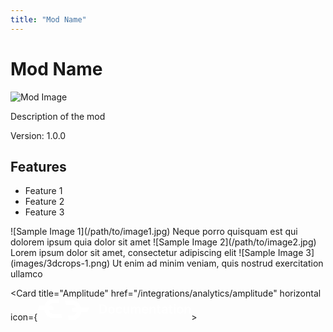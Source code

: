 ---
title: "Mod Name"
---

# Mod Name

<div style={{display: 'flex', justifyContent: 'space-between'}}>
  <div>
    <img src="/logo/docusaurus.png" alt="Mod Image" />
  </div>
  <div>
    <p>Description of the mod</p>
    <p>Version: 1.0.0</p>
  </div>
</div>

## Features

- Feature 1
- Feature 2
- Feature 3

<CardGroup>
  <Card title="First Card" icon="image">
    ![Sample Image 1](/path/to/image1.jpg)
    Neque porro quisquam est qui dolorem ipsum quia dolor sit amet
  </Card>
  <Card title="Second Card" icon="photo">
    ![Sample Image 2](/path/to/image2.jpg)
    Lorem ipsum dolor sit amet, consectetur adipiscing elit
  </Card>
  <Card title="Third Card" icon="picture">
    ![Sample Image 3](images/3dcrops-1.png)
    Ut enim ad minim veniam, quis nostrud exercitation ullamco
  </Card>
</CardGroup>

  <Card
    title="Amplitude"
    href="/integrations/analytics/amplitude"
    horizontal
    icon={<svg xmlns='http://www.w3.org/2000/svg' width='246' height='35' fill='none' viewBox='0 0 246 35'>
  <path fill='#fff' d='m44.436 3.507.94 6.819 10.817.02v.019c1.256.077 2.474.526 3.541 1.304 1.068.778 1.95 1.86 2.562 3.144h-4.222c-.749 0-1.466.359-1.995.998-.53.64-.827 1.507-.827 2.411 0 .904.297 1.772.827 2.41.529.64 1.246 1 1.995 1H62.9c-.453 1.695-1.338 3.187-2.538 4.276-1.199 1.09-2.654 1.724-4.17 1.817v.02l-7.29-.02.941 6.819 6.349.02c6.99 0 12.792-5.594 13.911-12.933l10.072-.019 2.821-6.819-13.228.02C68.094 8.299 62.65 3.527 56.193 3.527l-11.757-.02ZM25.156.45c-6.458 0-11.902 4.773-13.577 11.287H3.29L.467 18.555h10.777c1.12 7.34 6.922 12.932 13.912 12.932h14.108l-.941-6.818H25.156v-.02c-1.516-.093-2.972-.727-4.171-1.817-1.2-1.09-2.084-2.582-2.537-4.277h4.827c.748 0 1.466-.359 1.995-.998.53-.64.826-1.507.826-2.411 0-.904-.297-1.772-.826-2.41-.53-.64-1.247-1-1.995-1h-4.223c.613-1.284 1.495-2.366 2.562-3.143 1.067-.778 2.286-1.227 3.542-1.304v-.02h9.875L34.091.45h-8.935ZM104.364 24h-4.93V9.455h5.029c1.444 0 2.685.29 3.722.873a5.844 5.844 0 0 1 2.4 2.493c.559 1.084.838 2.382.838 3.892 0 1.515-.281 2.817-.845 3.906a5.843 5.843 0 0 1-2.422 2.507c-1.051.583-2.315.874-3.792.874Zm-2.294-2.28h2.166c1.013 0 1.858-.184 2.535-.554.677-.374 1.186-.93 1.527-1.669.341-.743.512-1.671.512-2.784 0-1.113-.171-2.036-.512-2.77-.341-.739-.845-1.29-1.513-1.655-.662-.369-1.486-.554-2.471-.554h-2.244v9.986Zm16.502 2.493c-1.066 0-1.989-.234-2.77-.703a4.776 4.776 0 0 1-1.818-1.967c-.426-.843-.64-1.828-.64-2.955s.214-2.114.64-2.962a4.767 4.767 0 0 1 1.818-1.974c.781-.469 1.704-.703 2.77-.703 1.065 0 1.988.234 2.77.703a4.719 4.719 0 0 1 1.811 1.974c.431.848.646 1.835.646 2.962 0 1.127-.215 2.112-.646 2.955a4.728 4.728 0 0 1-1.811 1.967c-.782.469-1.705.703-2.77.703Zm.014-2.06c.578 0 1.061-.158 1.449-.475.388-.322.677-.753.866-1.293.194-.54.291-1.141.291-1.804 0-.668-.097-1.271-.291-1.811-.189-.545-.478-.978-.866-1.3-.388-.322-.871-.483-1.449-.483-.592 0-1.084.161-1.477.483-.389.322-.68.755-.874 1.3a5.455 5.455 0 0 0-.284 1.811c0 .663.095 1.264.284 1.804.194.54.485.97.874 1.293.393.317.885.475 1.477.475Zm12.154 2.06c-1.089 0-2.024-.239-2.806-.717a4.798 4.798 0 0 1-1.797-1.982c-.416-.847-.625-1.823-.625-2.926 0-1.108.213-2.086.64-2.933.426-.852 1.027-1.515 1.804-1.989.781-.478 1.704-.717 2.769-.717.886 0 1.67.163 2.351.49a4.013 4.013 0 0 1 1.641 1.37c.407.588.639 1.274.696 2.06h-2.457a2.354 2.354 0 0 0-.711-1.314c-.369-.355-.864-.532-1.484-.532-.526 0-.987.142-1.385.426-.398.28-.708.682-.93 1.207-.218.526-.327 1.156-.327 1.89 0 .743.109 1.382.327 1.917.217.53.523.94.916 1.229.398.284.864.426 1.399.426.379 0 .717-.071 1.016-.213.303-.147.556-.358.76-.632.203-.275.343-.609.419-1.002h2.457c-.062.772-.289 1.456-.682 2.053a4.038 4.038 0 0 1-1.605 1.392c-.677.331-1.472.497-2.386.497Zm13.737-4.801V13.09h2.571V24h-2.493v-1.939h-.113a3.277 3.277 0 0 1-1.215 1.499c-.558.388-1.247.582-2.067.582-.714 0-1.347-.159-1.896-.476-.544-.322-.97-.788-1.278-1.399-.308-.616-.462-1.359-.462-2.23V13.09h2.571v6.548c0 .692.19 1.24.568 1.648.379.407.876.61 1.492.61.379 0 .746-.092 1.101-.276.355-.185.646-.46.873-.824.232-.37.348-.831.348-1.385ZM149.692 24V13.09h2.457v1.855h.128a2.897 2.897 0 0 1 1.13-1.463c.525-.356 1.153-.533 1.882-.533.738 0 1.361.18 1.868.54.511.355.871.84 1.079 1.456h.114a2.978 2.978 0 0 1 1.221-1.45c.578-.364 1.262-.546 2.053-.546 1.004 0 1.823.317 2.457.952.635.634.952 1.56.952 2.777V24h-2.578v-6.925c0-.677-.18-1.172-.54-1.484-.36-.317-.8-.476-1.321-.476-.62 0-1.105.194-1.456.582-.346.384-.518.884-.518 1.499V24h-2.522v-7.031c0-.564-.17-1.014-.511-1.35-.336-.336-.777-.504-1.321-.504a1.87 1.87 0 0 0-1.009.284 1.982 1.982 0 0 0-.724.789c-.18.336-.27.729-.27 1.178V24h-2.571Zm22.779.213c-1.094 0-2.038-.227-2.834-.682a4.614 4.614 0 0 1-1.825-1.946c-.426-.843-.639-1.835-.639-2.976 0-1.122.213-2.107.639-2.954.431-.852 1.032-1.515 1.804-1.989.772-.478 1.678-.717 2.72-.717.672 0 1.307.109 1.903.327a4.294 4.294 0 0 1 1.591.994c.464.45.829 1.023 1.094 1.719.265.69.398 1.515.398 2.471v.789h-8.942v-1.733h6.477a2.772 2.772 0 0 0-.319-1.314 2.33 2.33 0 0 0-.874-.917c-.369-.222-.8-.333-1.293-.333-.525 0-.987.127-1.385.383a2.652 2.652 0 0 0-.93.994 2.863 2.863 0 0 0-.334 1.343v1.513c0 .634.116 1.179.348 1.633.232.45.557.796.973 1.037.417.237.905.355 1.463.355.374 0 .713-.052 1.016-.156a2.24 2.24 0 0 0 .788-.476c.223-.208.391-.466.505-.774l2.4.27a3.738 3.738 0 0 1-.866 1.662c-.422.468-.961.833-1.62 1.093-.658.256-1.411.384-2.258.384Zm9.597-6.605V24h-2.571V13.09h2.457v1.855h.128a3.12 3.12 0 0 1 1.2-1.456c.554-.36 1.238-.54 2.053-.54.753 0 1.408.16 1.967.483a3.25 3.25 0 0 1 1.307 1.399c.312.61.466 1.352.462 2.223V24H186.5v-6.548c0-.73-.19-1.3-.569-1.712-.374-.412-.892-.618-1.555-.618-.45 0-.85.1-1.2.299a2.067 2.067 0 0 0-.817.845c-.194.369-.291.816-.291 1.342Zm15.064-4.518v1.99h-6.272v-1.99h6.272Zm-4.723-2.613h2.571V20.72c0 .345.052.61.156.795.109.18.251.303.426.37.175.066.369.099.583.099.161 0 .307-.012.44-.036a3.78 3.78 0 0 0 .312-.063l.434 2.01a5.937 5.937 0 0 1-.59.156c-.251.056-.559.09-.923.1-.644.018-1.224-.079-1.74-.292a2.708 2.708 0 0 1-1.229-1.009c-.298-.454-.445-1.022-.44-1.704V10.477Zm10.012 13.743c-.691 0-1.314-.123-1.868-.37a3.05 3.05 0 0 1-1.307-1.107c-.317-.488-.475-1.09-.475-1.804 0-.616.113-1.125.34-1.527.228-.402.538-.724.931-.966a4.7 4.7 0 0 1 1.328-.547c.497-.128 1.011-.22 1.541-.277a61.014 61.014 0 0 0 1.556-.177c.397-.057.686-.142.866-.256.185-.119.277-.3.277-.547v-.043c0-.535-.159-.949-.476-1.242-.317-.294-.774-.44-1.371-.44-.629 0-1.129.136-1.498.411-.365.275-.611.6-.739.973l-2.4-.34c.189-.664.502-1.218.937-1.663a4.07 4.07 0 0 1 1.598-1.008 6.114 6.114 0 0 1 2.088-.341c.526 0 1.049.061 1.57.184.521.124.997.327 1.427.611.431.28.777.66 1.037 1.144.266.483.398 1.086.398 1.81V24h-2.471v-1.499h-.086a3.133 3.133 0 0 1-.66.853c-.28.26-.632.47-1.058.632-.422.156-.917.234-1.485.234Zm.668-1.889c.516 0 .963-.102 1.342-.305.379-.209.67-.483.874-.824.208-.341.312-.713.312-1.115V18.8c-.08.066-.218.128-.412.185a5.792 5.792 0 0 1-.639.149c-.237.043-.471.08-.703.114l-.604.085a4.497 4.497 0 0 0-1.03.256 1.71 1.71 0 0 0-.717.497c-.175.208-.263.478-.263.81 0 .473.173.83.519 1.072.345.241.786.362 1.321.362Zm13.125-9.241v1.99h-6.272v-1.99h6.272Zm-4.723-2.613h2.571V20.72c0 .345.052.61.156.795.109.18.251.303.426.37.175.066.369.099.583.099.161 0 .307-.012.44-.036a3.78 3.78 0 0 0 .312-.063l.434 2.01a5.937 5.937 0 0 1-.59.156c-.251.056-.559.09-.923.1-.644.018-1.224-.079-1.74-.292a2.708 2.708 0 0 1-1.229-1.009c-.298-.454-.445-1.022-.44-1.704V10.477ZM218.364 24V13.09h2.571V24h-2.571Zm1.293-12.457a1.5 1.5 0 0 1-1.052-.405 1.306 1.306 0 0 1-.44-.987c0-.389.147-.718.44-.988a1.487 1.487 0 0 1 1.052-.412c.412 0 .762.138 1.051.412.293.27.44.6.44.988 0 .383-.147.712-.44.987-.289.27-.639.405-1.051.405Zm8.68 12.67c-1.065 0-1.988-.234-2.77-.703a4.776 4.776 0 0 1-1.818-1.967c-.426-.843-.639-1.828-.639-2.955s.213-2.114.639-2.962a4.767 4.767 0 0 1 1.818-1.974c.782-.469 1.705-.703 2.77-.703 1.066 0 1.989.234 2.77.703a4.719 4.719 0 0 1 1.811 1.974c.431.848.647 1.835.647 2.962 0 1.127-.216 2.112-.647 2.955a4.728 4.728 0 0 1-1.811 1.967c-.781.469-1.704.703-2.77.703Zm.015-2.06c.577 0 1.06-.158 1.448-.475.389-.322.677-.753.867-1.293.194-.54.291-1.141.291-1.804 0-.668-.097-1.271-.291-1.811-.19-.545-.478-.978-.867-1.3-.388-.322-.871-.483-1.448-.483-.592 0-1.085.161-1.478.483-.388.322-.679.755-.873 1.3-.19.54-.284 1.143-.284 1.811 0 .663.094 1.264.284 1.804.194.54.485.97.873 1.293.393.317.886.475 1.478.475Zm9.966-4.545V24h-2.571V13.09h2.457v1.855h.128a3.12 3.12 0 0 1 1.2-1.456c.554-.36 1.238-.54 2.053-.54.753 0 1.408.16 1.967.483a3.25 3.25 0 0 1 1.307 1.399c.312.61.466 1.352.462 2.223V24h-2.571v-6.548c0-.73-.19-1.3-.569-1.712-.374-.412-.892-.618-1.555-.618-.45 0-.85.1-1.2.299a2.067 2.067 0 0 0-.817.845c-.194.369-.291.816-.291 1.342Z'/>
</svg>>
</Card>
